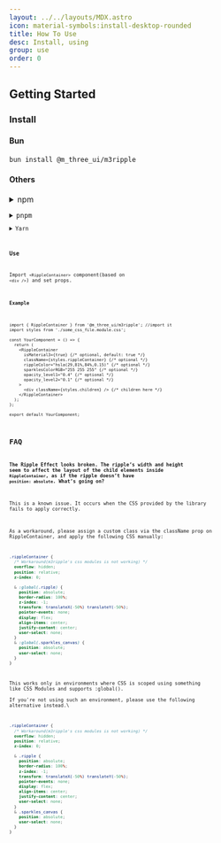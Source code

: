 ```yaml
---
layout: ../../layouts/MDX.astro
icon: material-symbols:install-desktop-rounded
title: How To Use
desc: Install, using
group: use
order: 0
---
```


## Getting Started
### Install
#### Bun
```bash
bun install @m_three_ui/m3ripple
```
#### Others
<details>
  <summary><RippleContainer className="rcon" client:visible>npm</RippleContainer></summary>
  <Code code={`npm i @m_three_ui/m3ripple`} lang="bash" />
</details>
<details>
  <summary><RippleContainer className="rcon" client:visible>pnpm</RippleContainer></summary>
  <Code code={`pnpm add @m_three_ui/m3ripple`} lang="bash" />
</details>
<details>
  <summary><RippleContainer className="rcon" client:visible>Yarn</RippleContainer></summary>
  <Code code={`yarn add @m_three_ui/m3ripple`} lang="bash" />
</details>

### Use
Import `<RippleContainer>` component(based on `<div />`) and set props.

#### Example
```tsx
import { RippleContainer } from '@m_three_ui/m3ripple'; //import it
import styles from './some_css_file.module.css';

const YourComponent = () => {
  return (
    <RippleContainer
      isMaterial3={true} {/* optional, default: true */}
      className={styles.rippleContainer} {/* optional */}
      rippleColor="hsla(29,81%,84%,0.15)" {/* optional */}
      sparklesColorRGB="255 255 255" {/* optional */}
      opacity_level1="0.4" {/* optional */}
      opacity_level2="0.1" {/* optional */}
    >
      <div className={styles.children} /> {/* children here */}
    </RippleContainer>
  );
};

export default YourComponent;
```
## FAQ
**The Ripple Effect looks broken. The ripple’s width and height seem to affect the layout of the child elements inside `RippleContainer`, as if the ripple doesn’t have `position: absolute`. What’s going on?**\
\
This is a known issue. It occurs when the CSS provided by the library fails to apply correctly.\
\
As a workaround, please assign a custom class via the className prop on RippleContainer, and apply the following CSS manually:

```css
.rippleContainer {
  /* Workaround(m3ripple's css modules is not working) */
  overflow: hidden;
  position: relative;
  z-index: 0;

  & :global(.ripple) {
    position: absolute;
    border-radius: 100%;
    z-index: -1;
    transform: translateX(-50%) translateY(-50%);
    pointer-events: none;
    display: flex;
    align-items: center;
    justify-content: center;
    user-select: none;
  }
  & :global(.sparkles_canvas) {
    position: absolute;
    user-select: none;
  }
}
```
This works only in environments where CSS is scoped using something like CSS Modules and supports :global().\
If you're not using such an environment, please use the following alternative instead.\

```css
.rippleContainer {
  /* Workaround(m3ripple's css modules is not working) */
  overflow: hidden;
  position: relative;
  z-index: 0;

  & .ripple {
    position: absolute;
    border-radius: 100%;
    z-index: -1;
    transform: translateX(-50%) translateY(-50%);
    pointer-events: none;
    display: flex;
    align-items: center;
    justify-content: center;
    user-select: none;
  }
  & .sparkles_canvas {
    position: absolute;
    user-select: none;
  }
}
```

